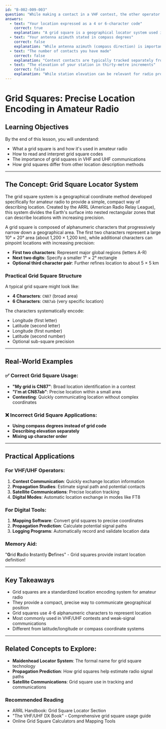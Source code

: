 ```yaml
---
id: "B-002-009-003"
question: "While making a contact in a VHF contest, the other operator asks for your grid square. What information is requested?"
answers:
  - text: "Your location expressed as a 4 or 6-character code"
    correct: true
    explanation: "A grid square is a geographical locator system used in amateur radio, particularly for VHF and UHF communications, that divides the Earth's surface into 1° latitude by 2° longitude rectangles. This precise location code helps operators determine their relative position and calculate the distance and potential propagation path between stations. The code provides a compact way to communicate geographic location without using complex coordinate systems."
  - text: "Your antenna azimuth stated in compass degrees"
    correct: false
    explanation: "While antenna azimuth (compass direction) is important in radio communications, it is not what a grid square represents. Antenna azimuth describes the horizontal pointing direction of an antenna, whereas a grid square is a geographical location identifier that uses alphanumeric characters to represent a specific area on Earth."
  - text: "The number of contacts you have made"
    correct: false
    explanation: "Contest contacts are typically tracked separately from grid square information. The number of contacts (or 'QSOs') is a separate statistic used for scoring in amateur radio contests, not related to the geographical location represented by a grid square."
  - text: "The elevation of your station in thirty-metre increments"
    correct: false
    explanation: "While station elevation can be relevant for radio propagation, grid squares do not directly encode elevation. They represent a two-dimensional geographical location using latitude and longitude, not the height above sea level of a specific station."
---
```


# Grid Squares: Precise Location Encoding in Amateur Radio

## Learning Objectives
By the end of this lesson, you will understand:
- What a grid square is and how it's used in amateur radio
- How to read and interpret grid square codes
- The importance of grid squares in VHF and UHF communications
- How grid squares differ from other location description methods

---

## The Concept: Grid Square Locator System

The grid square system is a geographical coordinate method developed specifically for amateur radio to provide a simple, compact way of describing location. Created by the ARRL (American Radio Relay League), this system divides the Earth's surface into nested rectangular zones that can describe locations with increasing precision.

A grid square is composed of alphanumeric characters that progressively narrow down a geographical area. The first two characters represent a large 10° × 20° area (about 1,200 × 1,200 km), while additional characters can pinpoint locations with increasing precision:
- **First two characters**: Represent major global regions (letters A-R)
- **Next two digits**: Specify a smaller 1° × 2° rectangle
- **Optional third character pair**: Further refines location to about 5 × 5 km

### Practical Grid Square Structure

A typical grid square might look like:
- **4 Characters**: `CN87` (broad area)
- **6 Characters**: `CN87ab` (very specific location)

The characters systematically encode:
- Longitude (first letter)
- Latitude (second letter)
- Longitude (first number)
- Latitude (second number)
- Optional sub-square precision

---

## Real-World Examples

### ✅ Correct Grid Square Usage:
- **"My grid is CN87"**: Broad location identification in a contest
- **"I'm at CN87ab"**: Precise location within a small area
- **Contesting**: Quickly communicating location without complex coordinates

### ❌ Incorrect Grid Square Applications:
- **Using compass degrees instead of grid code**
- **Describing elevation separately**
- **Mixing up character order**

---

## Practical Applications

### For VHF/UHF Operators:
1. **Contest Communication**: Quickly exchange location information
2. **Propagation Studies**: Estimate signal path and potential contacts
3. **Satellite Communications**: Precise location tracking
4. **Digital Modes**: Automatic location exchange in modes like FT8

### For Digital Tools:
1. **Mapping Software**: Convert grid squares to precise coordinates
2. **Propagation Prediction**: Calculate potential signal paths
3. **Logging Programs**: Automatically record and validate location data

### Memory Aid:
"**G**rid **R**adio **I**nstantly **D**efines" - Grid squares provide instant location definition!

---

## Key Takeaways

- Grid squares are a standardized location encoding system for amateur radio
- They provide a compact, precise way to communicate geographical position
- Grid squares use 4-6 alphanumeric characters to represent location
- Most commonly used in VHF/UHF contests and weak-signal communications
- Different from latitude/longitude or compass coordinate systems

---

## Related Concepts to Explore:
- **Maidenhead Locator System**: The formal name for grid square technology
- **Propagation Prediction**: How grid squares help estimate radio signal paths
- **Satellite Communications**: Grid square use in tracking and communications

### Recommended Reading
- ARRL Handbook: Grid Square Locator Section
- "The VHF/UHF DX Book" - Comprehensive grid square usage guide
- Online Grid Square Calculators and Mapping Tools